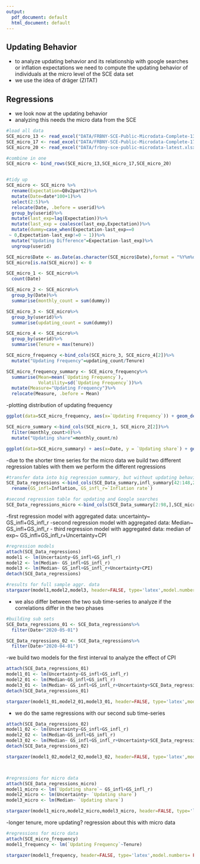 ```yaml
---
output:
  pdf_document: default
  html_document: default
---
```


## Updating Behavior

- to analyze updating behavior and its relationship with google searches or inflation expectations we need to compute the updating behavior of individuals at the micro level of the SCE data set
- we use the idea of dräger (ZITAT)



## Regressions

- we look now at the updating behavior
- analyzing this needs the micro data from the SCE



<!--Micro data by the SCE-->
```r

#load all data
SCE_micro_13 <- read_excel("DATA/FRBNY-SCE-Public-Microdata-Complete-13-16.xlsx")
SCE_micro_17 <- read_excel("DATA/FRBNY-SCE-Public-Microdata-Complete-17-19.xlsx")
SCE_micro_20 <- read_excel("DATA/frbny-sce-public-microdata-latest.xlsx")

#combine in one
SCE_micro <- bind_rows(SCE_micro_13,SCE_micro_17,SCE_micro_20)


#tidy up
SCE_micro <- SCE_micro %>%
  rename(Expectation=Q8v2part2)%>%
  mutate(Date=date*100+1)%>%
  select(2:5)%>%
  relocate(Date, .before = userid)%>%
  group_by(userid)%>%
  mutate(last_exp=lag(Expectation))%>% 
  mutate(last_exp = coalesce(last_exp,Expectation))%>%
  mutate(dummy=case_when(Expectation-last_exp==0
 ~ 0,Expectation-last_exp!=0 ~ 1))%>%
  mutate("Updating Difference"=Expectation-last_exp)%>%
  ungroup(userid)

SCE_micro$Date <- as.Date(as.character(SCE_micro$Date),format = "%Y%m%d")
SCE_micro[is.na(SCE_micro)] <- 0

SCE_micro_1 <- SCE_micro%>%
  count(Date)

SCE_micro_2 <- SCE_micro%>%
  group_by(Date)%>%
  summarise(monthly_count = sum(dummy))

SCE_micro_3 <- SCE_micro%>%
  group_by(userid)%>%
  summarise(updating_count = sum(dummy))

SCE_micro_4 <- SCE_micro%>%
  group_by(userid)%>%
  summarise(Tenure = max(tenure))

SCE_micro_frequency <-bind_cols(SCE_micro_3, SCE_micro_4[2])%>%
  mutate("Updating Frequency"=updating_count/Tenure)

SCE_micro_frequency_summary <- SCE_micro_frequency%>%
  summarise(Mean=mean(`Updating Frequency`),
            Volatility=sd(`Updating Frequency`))%>%
  mutate(Measure="Updating Frequency")%>%
  relocate(Measure, .before = Mean)

```


-plotting distribution of updating frequency

<!--Plot Micro data distribution of updating frequency by the SCE all in one-->
```r


ggplot(data=SCE_micro_frequency, aes(x=`Updating Frequency`)) + geom_density(adjust=1, alpha=0.8,color="#440154FF", fill="#440154FF") + labs(x="Updating Frequency in Months",y="Distribution") +scale_x_continuous(breaks = seq(0, 12, by = 1))+ theme_minimal()

```


<!--Plot Micro data updating share by the SCE all in one-->
```r


SCE_micro_summary <-bind_cols(SCE_micro_1, SCE_micro_2[2])%>%
  filter(monthly_count>0)%>%
  mutate("Updating share"=monthly_count/n)

ggplot(data=SCE_micro_summary) + aes(x=Date, y = `Updating share`) + geom_line(size=1,color="#440154FF")+labs(x="Years",y="Updating Share")+scale_x_date(date_labels = "%Y",date_breaks = "year")+ theme_minimal()

```

-due to the shorter time series for the micro data we build two different regression tables with them we perform the different regressions


<!--Regressions-->
```r
#transfer data into big regression summary, but without updating behavior
SCE_Data_regressions <-bind_cols(SCE_Data_summary,infl_summary[42:148,2:3])%>%
  rename(GS_infl=Inflation, GS_infl_r=`Inflation rate`)

#second regression table for updating and Google searches
SCE_Data_regressions_micro <-bind_cols(SCE_Data_summary[2:98,],SCE_micro_summary[4],infl_summary[43:139,2:3])%>%rename(GS_infl=Inflation, GS_infl_r=`Inflation rate`)

```


-first regression model with aggregated data: uncertainty~ GS_infl+GS_infl_r
-second regression model with aggregated data: Median~ GS_infl+GS_infl_r
- third regression model with aggregated data: median of exp~ GS_infl+GS_infl_r+Uncertainty+CPI

<!--Regression Model aggregated data-->
```r

#regression models
attach(SCE_Data_regressions)
model1 <- lm(Uncertainty~GS_infl+GS_infl_r)
model2 <- lm(Median~ GS_infl+GS_infl_r)
model3 <- lm(Median~ GS_infl+GS_infl_r+Uncertainty+CPI)
detach(SCE_Data_regressions)

#results for full sample aggr. data
stargazer(model1,model2,model3, header=FALSE, type='latex',model.numbers= FALSE,title = "Regressions for aggregated Data, full sample",omit.stat = c("rsq", "f"))


```


- we also differ between the two sub time-series to analyze if the correlations differ in the two phases

<!--Regression Model aggregated data sub-->
```r

#building sub sets
SCE_Data_regressions_01 <- SCE_Data_regressions%>%
  filter(Date<"2020-05-01")

SCE_Data_regressions_02 <- SCE_Data_regressions%>%
  filter(Date>"2020-04-01")

```

-we build two models for the first interval to analyze the effect of CPI

<!--Regression Models aggregated data sub1-->
```r

attach(SCE_Data_regressions_01)
model1_01 <- lm(Uncertainty~GS_infl+GS_infl_r)
model2_01 <- lm(Median~GS_infl+GS_infl_r)
model3_01 <- lm(Median~ GS_infl+GS_infl_r+Uncertainty+SCE_Data_regressions_01$CPI)
detach(SCE_Data_regressions_01)

stargazer(model1_01,model2_01,model3_01, header=FALSE, type='latex',model.numbers= FALSE,title = "Regressions for aggregated Data, sample from 06/13-04/20",omit.stat = c("rsq", "f"))

```

- we do the same regressions with our second sub time-series

<!--Regression Models aggregated data sub2-->
```r

attach(SCE_Data_regressions_02)
model1_02 <- lm(Uncertainty~GS_infl+GS_infl_r)
model2_02 <- lm(Median~GS_infl+GS_infl_r)
model3_02 <- lm(Median~ GS_infl+GS_infl_r+Uncertainty+SCE_Data_regressions_02$CPI)
detach(SCE_Data_regressions_02)

stargazer(model1_02,model2_02,model3_02, header=FALSE, type='latex',model.numbers= FALSE,title = "Regressions for aggregated Data, sample 05/20-04/22",omit.stat = c("rsq", "f"))




```


<!--Regression Model micro data 1-->
```r
#regressions for micro data
attach(SCE_Data_regressions_micro)
model1_micro <- lm(`Updating share`~ GS_infl+GS_infl_r)
model2_micro <- lm(Uncertainty~ `Updating share`)
model3_micro <- lm(Median~ `Updating share`)

stargazer(model1_micro,model2_micro,model3_micro, header=FALSE, type='latex',model.numbers= FALSE,title = "Regressions for Micro-Data",omit.stat = c("rsq", "f"))


```


-longer tenure, more updating? regression about this with micro data


<!--Regression Model micro data 2-->
```r
#regressions for micro data
attach(SCE_micro_frequency)
model1_frequency <- lm(`Updating Frequency`~Tenure)

stargazer(model1_frequency, header=FALSE, type='latex',model.numbers= FALSE,title = "Regressions for Micro-Data 2",omit.stat = c("rsq", "f"))


```

